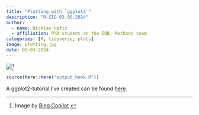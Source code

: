 ```yaml
---
title: "Plotting with `ggplot2`"
description: "R-SIG 03.06.2024"
author: 
  - name: Nicklas Hafiz
  - affiliation: PhD student at the IQB, Methods team
categories: [R, tidyverse, plots]
image: plotting.jpg
date: 06-03-2024
---
```


![](plotting.jpg)[^1]

[^1]: Image by [Bing Copilot](https://www.bing.com/images/create/a-scientist-moulding-a-plot-of-data-by-hand/1-66587edc1e8f43589fdc865731f162f6?id=Pw2nhqhO37f3lXFK0VoYZQ%3D%3D&view=detailv2&idpp=genimg&idpclose=1&thid=OIG2.1wR3ZVvAOQy3uyh0hWET&form=SYDBIC).

```r
source(here::here("output_hook.R"))
```

A ggplot2-tutorial I've created can be found [here](https://nickhaf.github.io/r_tutorial/qmd/plotting/plotting.html). 
